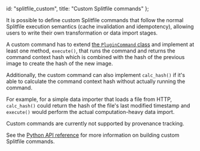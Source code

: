   id: "splitfile_custom",
  title: "Custom Splitfile commands"
};

It is possible to define custom Splitfile commands that follow the
normal Splitfile execution semantics (cache invalidation and
idempotency), allowing users to write their own transformation or data import stages.

A custom command has to extend [the `PluginCommand` class](../python_api/splitgraph.hooks#splitgraphhookssplitfile_commands-module)
and implement at least one method, `execute()`, that runs the command and
returns the command context hash which is combined with the hash of the
previous image to create the hash of the new image.

Additionally, the custom command can also implement `calc_hash()` if it's able to calculate the
 command context hash without actually running the command.

For example, for a simple data importer that loads a file from HTTP,
`calc_hash()` could return the hash of the file's last modified
timestamp and `execute()` would perform the actual computation-heavy
data import.

Custom commands are currently not supported by provenance tracking.

See the [Python API reference](../python_api/splitgraph.hooks#splitgraphhookssplitfile_commands-module) for more information
on building custom Splitfile commands.